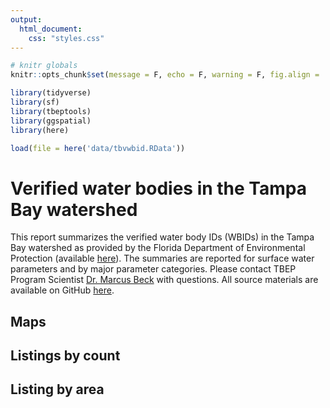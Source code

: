```yaml
---
output:
  html_document:
    css: "styles.css"
---
```


```r
# knitr globals
knitr::opts_chunk$set(message = F, echo = F, warning = F, fig.align = 'center')

library(tidyverse)
library(sf)
library(tbeptools)
library(ggspatial)
library(here)

load(file = here('data/tbvwbid.RData'))

```

# Verified water bodies in the Tampa Bay watershed {.tabset .tabset-pills}

This report summarizes the verified water body IDs (WBIDs) in the Tampa Bay watershed as provided by the Florida Department of Environmental Protection (available [here](https://geodata.dep.state.fl.us/datasets/verified-list-waterbody-ids-wbids/)).  The summaries are reported for surface water parameters and by major parameter categories.  Please contact TBEP Program Scientist [Dr. Marcus Beck](mailto:mbeck@tbep.org) with questions.  All source materials are available on GitHub [here](https://github.com/tbep-tech/verified-wbids).

## Maps

## Listings by count

## Listing by area
